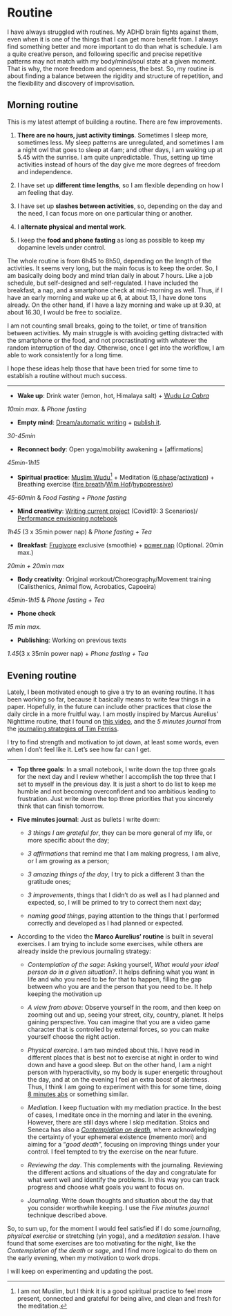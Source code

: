 # Routine {#routine}

I have always struggled with routines. My ADHD brain fights against them, even when it is one of the things that I can get more benefit from. I always find something better and more important to do than what is schedule. I am a quite creative person, and following specific and precise repetitive patterns may not match with my body/mind/soul state at a given moment. That is why, the more freedom and openness, the best. So, my routine is about finding a balance between the rigidity and structure of repetition, and the flexibility and discovery of improvisation. 

## Morning routine

This is my latest attempt of building a routine. There are few improvements. 

1.	**There are no hours, just activity timings**. Sometimes I sleep more, sometimes less. My sleep patterns are unregulated, and sometimes I am a night owl that goes to sleep at 4am; and other days, I am waking up at 5.45 with the sunrise. I am quite unpredictable. Thus, setting up time activities instead of hours of the day give me more degrees of freedom and independence. 

2.	I have set up **different time lengths**, so I am flexible depending on how I am feeling that day. 

3.	I have set up **slashes between activities**, so, depending on the day and the need, I can focus more on one particular thing or another. 

4.	I **alternate physical and mental work**.

5.	I keep the **food and phone fasting** as long as possible to keep my dopamine levels under control. 

The whole routine is from 6h45 to 8h50, depending on the length of the activities. It seems very long, but the main focus is to keep the order. So, I am basically doing body and mind trian daily in about 7 hours. Like a job schedule, but self-designed and self-regulated. I have included the breakfast, a nap, and a smartphone check at mid-morning as well. Thus, if I have an early morning and wake up at 6, at about 13, I have done tons already. On the other hand, if I have a lazy morning and wake up at 9.30, at about 16.30, I would be free to socialize. 

I am not counting small breaks, going to the toilet, or time of transition between activities. My main struggle is with avoiding getting distracted with the smartphone or the food, and not procrastinating with whatever the random interruption of the day. Otherwise, once I get into the workflow, I am able to work consistently for a long time.

I hope these ideas help those that have been tried for some time to establish a routine without much success. 

----

-	**Wake up**: Drink water (lemon, hot, Himalaya salt) + [Wudu *La Cabra*](https://photos.app.goo.gl/Sm8xbKxgmmWxw3xW8)

*10min max.* & *Phone fasting*

- **Empty mind**:	[Dream/automatic writing](https://writingcooperative.com/the-case-against-morning-pages-84782e759cd2) + [publish it](https://bookdown.org/home/).

*30-45min*

-	**Reconnect body**: Open yoga/mobility awakening + [affirmations] 

*45min-1h15*

-	**Spiritual practice**: [Muslim Wudu](https://www.youtube.com/watch?v=dbpGO6jsQ_c)^[I am not Muslim, but I think it is a good spiritual practice to feel more present, connected and grateful for being alive, and clean and fresh for the meditation.] + Meditation ([6 phase](https://www.youtube.com/watch?v=EaRu14P9H84)/[activation](https://www.soulvana.com/)) + Breathing exercise ([fire breath](https://www.youtube.com/watch?v=1gpYEvALCZA)/[Wim Hof](https://youtu.be/nzCaZQqAs9I)/[hypopressive](https://www.youtube.com/watch?v=bqHYrw9ce6c))

*45-60min* & *Food Fasting + Phone fasting*

- **Mind creativity**: [Writing current project](https://www.carlitofluitoideas.com/unfinished-books/) (Covid19: 3 Scenarios)/ [Performance envisioning notebook](https://www.carlitofluito.com/dance/)

*1h45* (3 x 35min power nap) & *Phone fasting + Tea*

-	**Breakfast**: [Frugivore](https://en.wikipedia.org/wiki/Fruitarianism) exclusive (smoothie) + [power nap](https://www.youtube.com/watch?v=rt0EU1SM3S0) (Optional. 20min max.)

*20min + 20min max*

-	**Body creativity**: Original workout/Choreography/Movement training (Calisthenics, Animal flow, Acrobatics, Capoeira)

*45min-1h15* & *Phone fasting + Tea*

-	**Phone check**

*15 min max.*

- **Publishing**: Working on previous texts

*1.45*(3 x 35min power nap) + *Phone fasting + Tea*






















## Evening routine

Lately, I been motivated enough to give a try to an evening routine. It has been working so far, because it basically means to write few things in a paper. Hopefully, in the future can include other practices that close the daily circle in a more fruitful way. I am mostly inspired by Marcus Aurelius’ Nighttime routine, that I found on [this video]( https://www.youtube.com/watch?v=HhV_Y8C5YKo), and the *5 minutes journal* from the [journaling strategies of Tim Ferriss](https://www.youtube.com/watch?v=UFdR8w_R1HA&t=609s).

I try to find strength and motivation to jot down, at least some words, even when I don’t feel like it. Let’s see how far can I get. 

---- 

- **Top three goals**: In a small notebook, I write down the top three goals for the next day and I review whether I accomplish the top three that I set to myself in the previous day. It is just a short to do list to keep me humble and not becoming overconfident and too ambitious leading to frustration. Just write down the top three priorities that you sincerely think that can finish tomorrow. 

- **Five minutes journal**: Just as bullets I write down:

    - *3 things I am grateful for*, they can be more general of my life, or more specific about the day;

    - *3 affirmations* that remind me that I am making progress, I am alive, or I am growing as a person;

    - *3 amazing things of the day*, I try to pick a different 3 than the gratitude ones;

    - *3 improvements*, things that I didn’t do as well as I had planned and expected, so, I will be primed to try to correct them next day; 

    - *naming good things*, paying attention to the things that I performed correctly and developed as I had planned or expected. 

- According to the video the **Marco Aurelius’ routine** is built in several exercises. I am trying to include some exercises, while others are already inside the previous journaling strategy:
      
    - *Contemplation of the sage*: Asking yourself, *What would your ideal person do in a given situation?*. It helps defining what you want in life and who you need to be for that to happen, filling the gap between who you are and the person that you need to be. It  help keeping the motivation up
      
    - *A view from above*: Observe yourself in the room, and then keep on zooming out and up, seeing your street, city, country, planet. It helps gaining perspective. You can imagine that you are a video game character that is controlled by external forces, so you can make yourself choose the right action.   
      
    - *Physical exercise*. I am two minded about this. I have read in different places that is best not to exercise at night in order to wind down and have a good sleep. But on the other hand, I am a night person with hyperactivity, so my body is super energetic throughout the day, and at on the evening I feel an extra boost of alertness. Thus, I think I am going to experiment with this for some time, doing [8 minutes abs]( https://www.youtube.com/watch?v=XRA2H853gUM) or something similar. 
        
    - *Mediation*. I keep fluctuation with my mediation practice. In the best of cases, I meditate once in the morning and later in the evening. However, there are still days where I skip meditation. Stoics and Seneca has also a [*Contemplation on death*]( https://donaldrobertson.name/2014/10/10/the-contemplation-of-death-sample-chapter-from-teach-yourself-stoicism-2014/), where acknowledging the certainty of your ephemeral existence (memento mori) and aiming for a “*good death*”, focusing on improving things under your control. I feel tempted to try the exercise on the near future. 

    - *Reviewing the day*. This complements with the journaling. Reviewing the different actions and situations of the day and congratulate for what went well and identify the problems. In this way you can track progress and choose what goals you want to focus on. 

    - *Journaling*. Write down thoughts and situation about the day that you consider worthwhile keeping. I use the *Five minutes journal* technique described above. 

So, to sum up, for the moment I would feel satisfied if I do some *journaling*, *physical exercise* or stretching (yin yoga), and a *meditation session*. I have found that some exercises are too motivating for the night, like the *Contemplation of the death* or *sage*, and I find more logical to do them on the early evening, when my motivation to work drops. 

I will keep on experimenting and updating the post. 